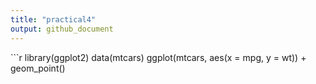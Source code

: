 ```yaml
---
title: "practical4"
output: github_document
---
```

```r
library(ggplot2)
data(mtcars)
ggplot(mtcars, aes(x = mpg, y = wt)) + geom_point()
